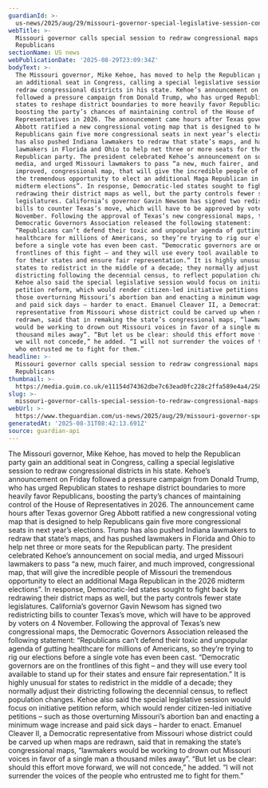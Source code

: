 ```yaml
---
guardianId: >-
  us-news/2025/aug/29/missouri-governor-special-legislative-session-congressional-maps
webTitle: >-
  Missouri governor calls special session to redraw congressional maps to aid
  Republicans
sectionName: US news
webPublicationDate: '2025-08-29T23:09:34Z'
bodyText: >-
  The Missouri governor, Mike Kehoe, has moved to help the Republican party gain
  an additional seat in Congress, calling a special legislative session to
  redraw congressional districts in his state. Kehoe’s announcement on Friday
  followed a pressure campaign from Donald Trump, who has urged Republican
  states to reshape district boundaries to more heavily favor Republicans,
  boosting the party’s chances of maintaining control of the House of
  Representatives in 2026. The announcement came hours after Texas governor Greg
  Abbott ratified a new congressional voting map that is designed to help
  Republicans gain five more congressional seats in next year’s elections. Trump
  has also pushed Indiana lawmakers to redraw that state’s maps, and has pushed
  lawmakers in Florida and Ohio to help net three or more seats for the
  Republican party. The president celebrated Kehoe’s announcement on social
  media, and urged Missouri lawmakers to pass “a new, much fairer, and much
  improved, congressional map, that will give the incredible people of Missouri
  the tremendous opportunity to elect an additional Maga Republican in the 2026
  midterm elections”. In response, Democratic-led states sought to fight back by
  redrawing their district maps as well, but the party controls fewer state
  legislatures. California’s governor Gavin Newsom has signed two redistricting
  bills to counter Texas’s move, which will have to be approved by voters on 4
  November. Following the approval of Texas’s new congressional maps, the
  Democratic Governors Association released the following statement:
  “Republicans can’t defend their toxic and unpopular agenda of gutting
  healthcare for millions of Americans, so they’re trying to rig our elections
  before a single vote has even been cast. “Democratic governors are on the
  frontlines of this fight – and they will use every tool available to stand up
  for their states and ensure fair representation.” It is highly unusual for
  states to redistrict in the middle of a decade; they normally adjust their
  districting following the decennial census, to reflect population changes.
  Kehoe also said the special legislative session would focus on initiative
  petition reform, which would render citizen-led initiative petitions – such as
  those overturning Missouri’s abortion ban and enacting a minimum wage increase
  and paid sick days – harder to enact. Emanuel Cleaver II, a Democratic
  representative from Missouri whose district could be carved up when maps are
  redrawn, said that in remaking the state’s congressional maps, “lawmakers
  would be working to drown out Missouri voices in favor of a single man a
  thousand miles away”. “But let us be clear: should this effort move forward,
  we will not concede,” he added. “I will not surrender the voices of the people
  who entrusted me to fight for them.”
headline: >-
  Missouri governor calls special session to redraw congressional maps to aid
  Republicans
thumbnail: >-
  https://media.guim.co.uk/e11154d74362dbe7c63ead0fc228c2ffa589e4a4/258_0_4176_3341/500.jpg
slug: >-
  missouri-governor-calls-special-session-to-redraw-congressional-maps-to-aid-republicans
webUrl: >-
  https://www.theguardian.com/us-news/2025/aug/29/missouri-governor-special-legislative-session-congressional-maps
generatedAt: '2025-08-31T08:42:13.691Z'
source: guardian-api
---
```

The Missouri governor, Mike Kehoe, has moved to help the Republican party gain an additional seat in Congress, calling a special legislative session to redraw congressional districts in his state. Kehoe’s announcement on Friday followed a pressure campaign from Donald Trump, who has urged Republican states to reshape district boundaries to more heavily favor Republicans, boosting the party’s chances of maintaining control of the House of Representatives in 2026. The announcement came hours after Texas governor Greg Abbott ratified a new congressional voting map that is designed to help Republicans gain five more congressional seats in next year’s elections. Trump has also pushed Indiana lawmakers to redraw that state’s maps, and has pushed lawmakers in Florida and Ohio to help net three or more seats for the Republican party. The president celebrated Kehoe’s announcement on social media, and urged Missouri lawmakers to pass “a new, much fairer, and much improved, congressional map, that will give the incredible people of Missouri the tremendous opportunity to elect an additional Maga Republican in the 2026 midterm elections”. In response, Democratic-led states sought to fight back by redrawing their district maps as well, but the party controls fewer state legislatures. California’s governor Gavin Newsom has signed two redistricting bills to counter Texas’s move, which will have to be approved by voters on 4 November. Following the approval of Texas’s new congressional maps, the Democratic Governors Association released the following statement: “Republicans can’t defend their toxic and unpopular agenda of gutting healthcare for millions of Americans, so they’re trying to rig our elections before a single vote has even been cast. “Democratic governors are on the frontlines of this fight – and they will use every tool available to stand up for their states and ensure fair representation.” It is highly unusual for states to redistrict in the middle of a decade; they normally adjust their districting following the decennial census, to reflect population changes. Kehoe also said the special legislative session would focus on initiative petition reform, which would render citizen-led initiative petitions – such as those overturning Missouri’s abortion ban and enacting a minimum wage increase and paid sick days – harder to enact. Emanuel Cleaver II, a Democratic representative from Missouri whose district could be carved up when maps are redrawn, said that in remaking the state’s congressional maps, “lawmakers would be working to drown out Missouri voices in favor of a single man a thousand miles away”. “But let us be clear: should this effort move forward, we will not concede,” he added. “I will not surrender the voices of the people who entrusted me to fight for them.”
